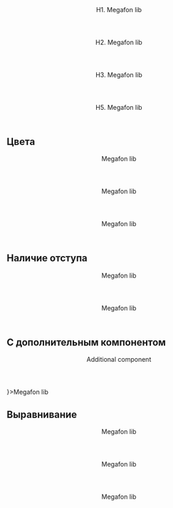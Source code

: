 
<Playground>
    <div style={tableRowStyle}>
        <Header as="h1">H1. Megafon lib</Header>
    </div>
    <div style={tableRowStyle}>
        <Header as="h2">H2. Megafon lib</Header>
    </div>
    <div style={tableRowStyle}>
        <Header as="h3">H3. Megafon lib</Header>
    </div>
    <div style={tableRowStyle}>
        <Header as="h5">H5. Megafon lib</Header>
    </div>
</Playground>

## Цвета

<Playground>
    <div style={tableRowStyle}>
        <Header color="purple" as="h2">Megafon lib</Header>
    </div>
    <div style={tableRowStyle}>
        <Header color="green" as="h2">Megafon lib</Header>
    </div>
    <div style={tableRowStyle}>
        <Header color="blue" as="h2">Megafon lib</Header>
    </div>
</Playground>

## Наличие отступа

<Playground>
    <div style={tableRowStyle}>
        <Header as="h2" margin>Megafon lib</Header>
    </div>
    <div style={tableRowStyle}>
        <Header as="h2">Megafon lib</Header>
    </div>
</Playground>

## С дополнительным компонентом

<Playground>
    <div style={tableRowStyle}>
        <Header as="h2" addition={
            <Header as="h3">Additional component</Header>
        }>Megafon lib</Header>
    </div>
</Playground>

## Выравнивание

<Playground>
    <Header hAlign="left">
        Megafon lib
    </Header>
    <Header hAlign="center">
        Megafon lib
    </Header>
    <Header hAlign="right">
        Megafon lib
    </Header>
</Playground>
